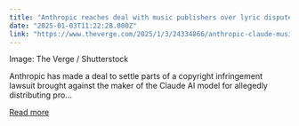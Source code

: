 ```yaml
---
title: "Anthropic reaches deal with music publishers over lyric dispute"
date: "2025-01-03T11:22:28.000Z"
link: "https://www.theverge.com/2025/1/3/24334866/anthropic-claude-music-publishers-lyric-copyright-lawsuit-deal"
---
```


Image: The Verge / Shutterstock
    

  
Anthropic has made a deal to settle parts of a copyright infringement lawsuit ​​brought against the maker of the Claude AI model for allegedly distributing pro...

[Read more](https://www.theverge.com/2025/1/3/24334866/anthropic-claude-music-publishers-lyric-copyright-lawsuit-deal)
